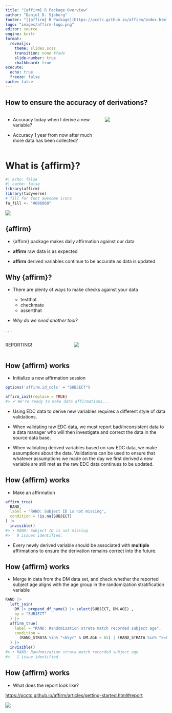 ```yaml
---
title: "{affirm} R Package Overview"
author: "Daniel D. Sjoberg"
footer: "[{affirm} R Package](https://pcctc.github.io/affirm/index.html)"
logo: "images/affirm-logo.png"
editor: source
engine: knitr
format: 
  revealjs: 
    theme: slides.scss
    transition: none #fade
    slide-number: true
    chalkboard: true
execute:
  echo: true
  freeze: false
cache: false
---
```


## How to ensure the accuracy of derivations?

::: columns
::: {.column width="60%"}
::: larger
-   Accuracy today when I derive a new variable?

-   Accuracy 1 year from now after much more data has been collected?
:::
:::

::: {.column width="40%"}
![](https://media2.giphy.com/media/l2SpQRuCQzY1RXHqM/giphy.gif?cid=6c09b952y64x0515xtwpr9d2u2tm89v23jjp8encc4uihxhe&ep=v1_gifs_search&rid=giphy.gif&ct=g)
:::
:::

# What is {affirm}?

```r
#| echo: false
#| cache: false
library(affirm)
library(tidyverse)
# fill for font awesome icons
fa_fill <- "#606060"
```

![](images/affirm-logo.png)

## {affirm}

::: larger2
-   {affirm} package makes daily affirmation against our data

-   **affirm** raw data is as expected

-   **affirm** derived variables continue to be accurate as data is updated
:::

## Why {affirm}?

-   There are plenty of ways to make checks against your data

    -   testthat
    -   checkmate
    -   assertthat

-   *Why do we need another tool?*

. . .

::: center
::: columns
::: {.column width="40%"}
::: larger2
REPORTING!
:::
:::

::: {.column width="60%"}
![](https://media.giphy.com/media/3owyoUHuSSqDMEzVRu/giphy.gif)
:::
:::
:::

## How {affirm} works

-   Initialize a new affirmation session

```r
options('affirm.id_cols' = "SUBJECT")

affirm_init(replace = TRUE)
#> ✔ We're ready to make data affirmations...
```

-   Using EDC data to derive new variables requires a different style of data validations.

-   When validating raw EDC data, we must report bad/inconsistent data to a data manager who will then investigate and correct the data in the source data base.

-   When validating derived variables based on raw EDC data, we make assumptions about the data. Validations can be used to ensure that whatever assumptions we made on the day we first derived a new variable are still met as the raw EDC data continues to be updated.

## How {affirm} works

-   Make an affirmation

```r
affirm_true(
  RAND,
  label = "RAND: Subject ID is not missing",
  condition = !is.na(SUBJECT)
) |> 
  invisible()
#> • RAND: Subject ID is not missing
#>   0 issues identified.
```

-   Every newly derived variable should be associated with **multiple** affirmations to ensure the derivation remains correct into the future.

## How {affirm} works

-   Merge in data from the DM data set, and check whether the reported subject age aligns with the age group in the randomization stratification variable

```r
RAND |>
  left_join(
    DM |> prepend_df_name() |> select(SUBJECT, DM.AGE) , 
    by = "SUBJECT"
  ) |> 
  affirm_true(
    label = "RAND: Randomization strata match recorded subject age",
    condition =
      (RAND_STRATA %in% "<65yr" & DM.AGE < 65) | (RAND_STRATA %in% ">=65yr" & DM.AGE >= 65)
  ) |> 
  invisible()
#> • RAND: Randomization strata match recorded subject age
#>   1 issue identified.
```

## How {affirm} works

-   What does the report look like?

<https://pcctc.github.io/affirm/articles/getting-started.html#report>

![](images/affirm-report.png)
